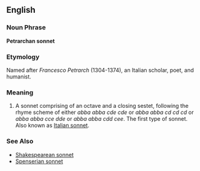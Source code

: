 ==English==

===Noun Phrase===
'''Petrarchan sonnet'''

===Etymology===
Named after ''Francesco Petrarch'' (1304-1374), an Italian scholar, poet, and humanist.

===Meaning===
#A sonnet comprising of an octave and a closing sestet, following the rhyme scheme of either ''abba abba cde cde'' or ''abba abba cd cd cd'' or ''abba abba cce dde'' or ''abba abba cdd cee''.  The first type of sonnet.  Also known as [[Italian sonnet]].

===See Also===
*[[Shakespearean sonnet]]
*[[Spenserian sonnet]]